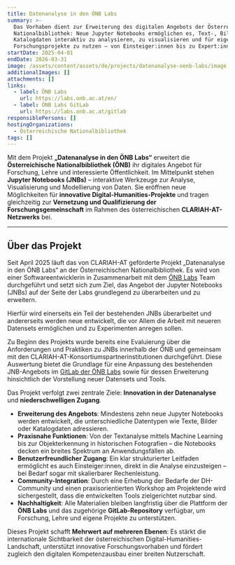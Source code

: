 ```yaml
---
title: Datenanalyse in den ÖNB Labs
summary: >-
  Das Vorhaben dient zur Erweiterung des digitalen Angebots der Österreichischen
  Nationalbibliothek: Neue Jupyter Notebooks ermöglichen es, Text-, Bild- und
  Katalogdaten interaktiv zu analysieren, zu visualisieren und für eigene
  Forschungsprojekte zu nutzen – von Einsteiger:innen bis zu Expert:innen.
startDate: 2025-04-01
endDate: 2026-03-31
image: /assets/content/assets/de/projects/datenanalyse-oenb-labs/image.png
additionalImages: []
attachments: []
links:
  - label: ÖNB Labs
    url: https://labs.onb.ac.at/en/
  - label: ÖNB Labs GitLab
    url: https://labs.onb.ac.at/gitlab
responsiblePersons: []
hostingOrganizations:
  - Österreichische Nationalbibliothek
tags: []
---
```

Mit dem Projekt **„Datenanalyse in den ÖNB Labs“** erweitert die **Österreichische Nationalbibliothek (ÖNB)** ihr digitales Angebot für Forschung, Lehre und interessierte Öffentlichkeit. Im Mittelpunkt stehen **Jupyter Notebooks (JNBs)** – interaktive Werkzeuge zur Analyse, Visualisierung und Modellierung von Daten. Sie eröffnen neue Möglichkeiten für **innovative Digital-Humanities-Projekte** und tragen gleichzeitig zur **Vernetzung und Qualifizierung der Forschungsgemeinschaft** im Rahmen des österreichischen **CLARIAH-AT-Netzwerks** bei.

---

## **Über das Projekt**

Seit April 2025 läuft das von CLARIAH-AT geförderte Projekt „Datenanalyse in den ÖNB Labs“ an der Österreichischen Nationalbibliothek. Es wird von einer Softwareentwicklerin in Zusammenarbeit mit dem [ÖNB Labs](https://labs.onb.ac.at/de/) Team durchgeführt und setzt sich zum Ziel, das Angebot der Jupyter Notebooks (JNBs) auf der Seite der Labs grundlegend zu überarbeiten und zu erweitern.

Hierfür wird einerseits ein Teil der bestehenden JNBs überarbeitet und andererseits werden neue entwickelt, die vor Allem die Arbeit mit neueren Datensets ermöglichen und zu Experimenten anregen sollen.

Zu Beginn des Projekts wurde bereits eine Evaluierung über die Anforderungen und Praktiken zu JNBs innerhalb der ÖNB und gemeinsam mit den CLARIAH-AT-Konsortiumspartnerinstitutionen durchgeführt. Diese Auswertung bietet die Grundlage für eine Anpassung des bestehenden JNB-Angebots im [GitLab der ÖNB Labs](https://labs.onb.ac.at/gitlab/explore/projects/topics/CLARIAH-AT) sowie für dessen Erweiterung hinsichtlich der Vorstellung neuer Datensets und Tools.

Das Projekt verfolgt zwei zentrale Ziele: **Innovation in der Datenanalyse** und **niederschwelligen Zugang**.

* **Erweiterung des Angebots**: Mindestens zehn neue Jupyter Notebooks werden entwickelt, die unterschiedliche Datentypen wie Texte, Bilder oder Katalogdaten adressieren.
* **Praxisnahe Funktionen**: Von der Textanalyse mittels Machine Learning bis zur Objekterkennung in historischen Fotografien – die Notebooks decken ein breites Spektrum an Anwendungsfällen ab.
* **Benutzerfreundlicher Zugang**: Ein klar strukturierter Leitfaden ermöglicht es auch Einsteiger:innen, direkt in die Analyse einzusteigen – bei Bedarf sogar mit skalierbarer Rechenleistung.
* **Community-Integration**: Durch eine Erhebung der Bedarfe der DH-Community und einen praxisorientierten Workshop am Projektende wird sichergestellt, dass die entwickelten Tools zielgerichtet nutzbar sind.
* **Nachhaltigkeit**: Alle Materialien bleiben langfristig über die Plattform der **ÖNB Labs** und das zugehörige **GitLab-Repository** verfügbar, um Forschung, Lehre und eigene Projekte zu unterstützen.

Dieses Projekt schafft **Mehrwert auf mehreren Ebenen**: Es stärkt die internationale Sichtbarkeit der österreichischen Digital-Humanities-Landschaft, unterstützt innovative Forschungsvorhaben und fördert zugleich den digitalen Kompetenzausbau einer breiten Nutzerschaft.
